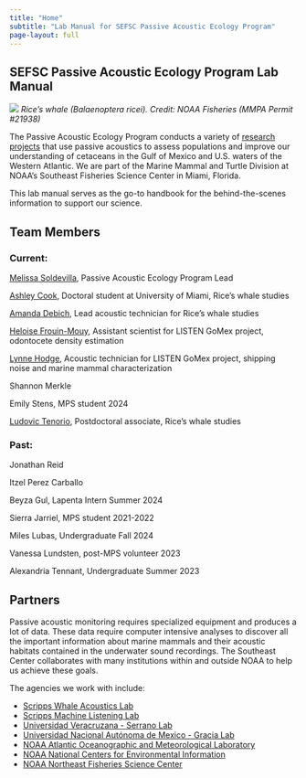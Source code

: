 ```yaml
---
title: "Home"
subtitle: "Lab Manual for SEFSC Passive Acoustic Ecology Program"
page-layout: full
---
```


## SEFSC Passive Acoustic Ecology Program Lab Manual

![](content/images/Rices.png)
*Rice’s whale (Balaenoptera ricei). Credit: NOAA Fisheries (MMPA Permit #21938)*



The Passive Acoustic Ecology Program conducts a variety of [research projects](https://www.fisheries.noaa.gov/science-data/passive-acoustic-research-southeast-fisheries-science-center) that use passive acoustics to assess populations and improve our understanding of cetaceans in the Gulf of Mexico and U.S. waters of the Western Atlantic.
We are part of the Marine Mammal and Turtle Division at NOAA's Southeast Fisheries Science Center in Miami, Florida.

This lab manual serves as the go-to handbook for the behind-the-scenes information to support our science.


## Team Members

### Current:

[Melissa Soldevilla](https://www.fisheries.noaa.gov/contact/melissa-soldevilla-phd), Passive Acoustic Ecology Program Lead

[Ashley Cook](https://www.fisheries.noaa.gov/contact/ashley-cook), Doctoral student at University of Miami, Rice’s whale studies

[Amanda Debich](https://www.fisheries.noaa.gov/contact/amanda-debich), Lead acoustic technician for Rice’s whale studies

[Heloise Frouin-Mouy](https://www.fisheries.noaa.gov/contact/heloise-frouin-mouy-phd), Assistant scientist for LISTEN GoMex project, odontocete density estimation

[Lynne Hodge](https://www.fisheries.noaa.gov/contact/lynne-hodge-phd), Acoustic technician for LISTEN GoMex project, shipping noise and marine mammal characterization

Shannon Merkle

Emily Stens, MPS student 2024

[Ludovic Tenorio](https://www.fisheries.noaa.gov/contact/ludovic-tenorio-halle-phd), Postdoctoral associate, Rice’s whale studies

### Past:

Jonathan Reid

Itzel Perez Carballo

Beyza Gul, Lapenta Intern Summer 2024

Sierra Jarriel, MPS student 2021-2022

Miles Lubas, Undergraduate Fall 2024

Vanessa Lundsten, post-MPS volunteer 2023

Alexandria Tennant, Undergraduate Summer 2023


## Partners

Passive acoustic monitoring requires specialized equipment and produces a lot of data. These data require computer intensive analyses to discover all the important information about marine mammals and their acoustic habitats contained in the underwater sound recordings. The Southeast Center collaborates with many institutions within and outside NOAA to help us achieve these goals. 

The agencies we work with include:

- [Scripps Whale Acoustics Lab](https://www.cetus.ucsd.edu/)
- [Scripps Machine Listening Lab](https://sioml.ucsd.edu/)
- [Universidad Veracruzana - Serrano Lab](https://www.uv.mx/personal/arserrano/)
- [Universidad Nacional Autónoma de Mexico - Gracia Lab](https://www.icmyl.unam.mx/quienes_somos/personal_academico/gracia-gasca-adolfo)
- [NOAA Atlantic Oceanographic and Meteorological Laboratory](https://www.aoml.noaa.gov/people/matthieu-le-henaff/)
- [NOAA National Centers for Environmental Information](https://www.ncei.noaa.gov/products/passive-acoustic-data)
- [NOAA Northeast Fisheries Science Center](https://www.fisheries.noaa.gov/new-england-mid-atlantic/endangered-species-conservation/passive-acoustic-research-northeast)  

